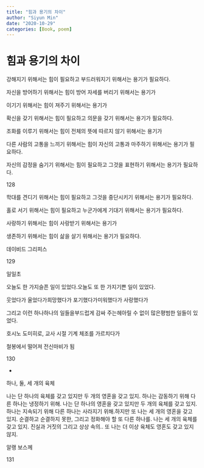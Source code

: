 ```yaml
---
title: "힘과 용기의 차이"
author: "Siyun Min"
date: "2020-10-29"
categories: [Book, poem]
---
```

# 힘과 용기의 차이

강해지기 위해서는 힘이 필요하고 부드러워지기 위해서는 용기가 필요하다.

자신을 방어하기 위해서는 힘이 방어 자세를 버리기 위해서는 용기가

이기기 위해서는 힘이 져주기 위해서는 용기가

확신을 갖기 위해서는 힘이 필요하고 의문을 갖기 위해서는 용기가 필요하다.

조화를 이루기 위해서는 힘이 전체의 뜻에 따르지 않기 위해서는 용기가

다른 사람의 고통을 느끼기 위해서는 힘이 자신의 고통과 마주하기 위해서는 용기가 필요하다.

자신의 감정을 숨기기 위해서는 힘이 필요하고 그것을 표현하기 위해서는 용기가 필요하다.

128

학대를 견디기 위해서는 힘이 필요하고 그것을 중단시키기 위해서는 용기가 필요하다.

홀로 서기 위해서는 힘이 필요하고 누군가에게 기대기 위해서는 용기가 필요하다.

사랑하기 위해서는 힘이 사랑받기 위해서는 용기가

생존하기 위해서는 힘이 삶을 살기 위해서는 용기가 필요하다.

데이비드 그리피스

129

일일초

오늘도 한 가지슬픈 일이 있었다.오늘도 또 한 가지기쁜 일이 있었다.

웃었다가 울었다가희망했다가 포기했다가미워했다가 사랑했다가

그리고 이런 하나하나의 일들을부드럽게 감싸 주는헤아릴 수 없이 많은평범한 일들이 있었다.

호시노 도미히로, 교사 시절 기계 체조를 가르치다가

철봉에서 떨어져 전신마비가 됨

130

- 

하나, 둘, 세 개의 육체

나는 단 하나의 육체를 갖고 있지만 두 개의 영혼을 갖고 있지. 하나는 감동하기 위해 다른 하나는 냉정하기 위해. 나는 단 하나의 영혼을 갖고 있지만 두 개의 육체를 갖고 있지. 하나는 지속되기 위해 다른 하나는 사라지기 위해.하지만 또 나는 세 개의 영혼을 갖고 있지. 순결하고 순결하지 못한, 그리고 정화해야 할 또 다른 하나를. 나는 세 개의 육체를 갖고 있지. 진실과 거짓의 그리고 상상 속의.. 또 나는 더 이상 육체도 영혼도 갖고 있지 않지.

알랭 보스께

131